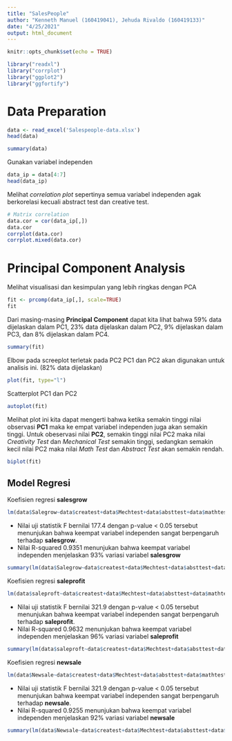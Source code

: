 ```yaml
---
title: "SalesPeople"
author: "Kenneth Manuel (160419041), Jehuda Rivaldo (160419133)"
date: "4/25/2021"
output: html_document
---
```


```r
knitr::opts_chunk$set(echo = TRUE)
```

```r
library("readxl")
library("corrplot")
library("ggplot2")
library("ggfortify")
```
# Data Preparation
```r
data <- read_excel('Salespeople-data.xlsx')
head(data)
```
```r
summary(data)
```
Gunakan variabel independen
```r
data_ip = data[4:7]
head(data_ip)
```
Melihat _correlation plot_ sepertinya semua variabel independen agak berkorelasi kecuali abstract test dan creative test.
```r
# Matrix correlation
data.cor = cor(data_ip[,])
data.cor
corrplot(data.cor)
corrplot.mixed(data.cor)
```

# Principal Component Analysis
Melihat visualisasi dan kesimpulan yang lebih ringkas dengan PCA
```r
fit <- prcomp(data_ip[,], scale=TRUE)
fit
```
Dari masing-masing **Principal Component** dapat kita lihat bahwa 59% data dijelaskan dalam PC1, 23% data dijelaskan dalam PC2, 9% dijelaskan dalam PC3, dan 8% dijelaskan dalam PC4.
```r
summary(fit)
```
Elbow pada screeplot terletak pada PC2
PC1 dan PC2 akan digunakan untuk analisis ini. (82% data dijelaskan)
```r
plot(fit, type="l")
```

Scatterplot PC1 dan PC2
```r
autoplot(fit)
```

Melihat plot ini kita dapat mengerti bahwa ketika semakin tinggi nilai observasi **PC1** maka ke empat variabel independen juga akan semakin tinggi. Untuk obeservasi nilai **PC2**, semakin tinggi nilai PC2 maka nilai _Creativity Test_ dan _Mechanical Test_ semakin tinggi, sedangkan semakin kecil nilai PC2 maka nilai _Math Test_ dan _Abstract Test_ akan semakin rendah.
```r
biplot(fit)
```

## Model Regresi
Koefisien regresi **salesgrow**
```r
lm(data$Salegrow~data$createst+data$Mechtest+data$absttest+data$mathtest)
```

- Nilai uji statistik F bernilai 177.4 dengan p-value < 0.05 tersebut menunjukan bahwa keempat variabel independen sangat berpengaruh terhadap **salesgrow**. 
- Nilai R-squared 0.9351 menunjukan bahwa keempat variabel independen menjelaskan 93% variasi variabel **salesgrow**
```r
summary(lm(data$Salegrow~data$createst+data$Mechtest+data$absttest+data$mathtest))
```

Koefisien regresi **saleprofit**
```r
lm(data$saleproft~data$createst+data$Mechtest+data$absttest+data$mathtest)
```

- Nilai uji statistik F bernilai 321.9 dengan p-value < 0.05 tersebut menunjukan bahwa keempat variabel independen sangat berpengaruh terhadap **saleprofit**. 
- Nilai R-squared 0.9632 menunjukan bahwa keempat variabel independen menjelaskan 96% variasi variabel **saleprofit**
```r
summary(lm(data$saleproft~data$createst+data$Mechtest+data$absttest+data$mathtest))
```

Koefisien regresi **newsale**
```r
lm(data$Newsale~data$createst+data$Mechtest+data$absttest+data$mathtest)
```

- Nilai uji statistik F bernilai 321.9 dengan p-value < 0.05 tersebut menunjukan bahwa keempat variabel independen sangat berpengaruh terhadap **newsale**. 
- Nilai R-squared 0.9255 menunjukan bahwa keempat variabel independen menjelaskan 92% variasi variabel **newsale**
```r
summary(lm(data$Newsale~data$createst+data$Mechtest+data$absttest+data$mathtest))
```